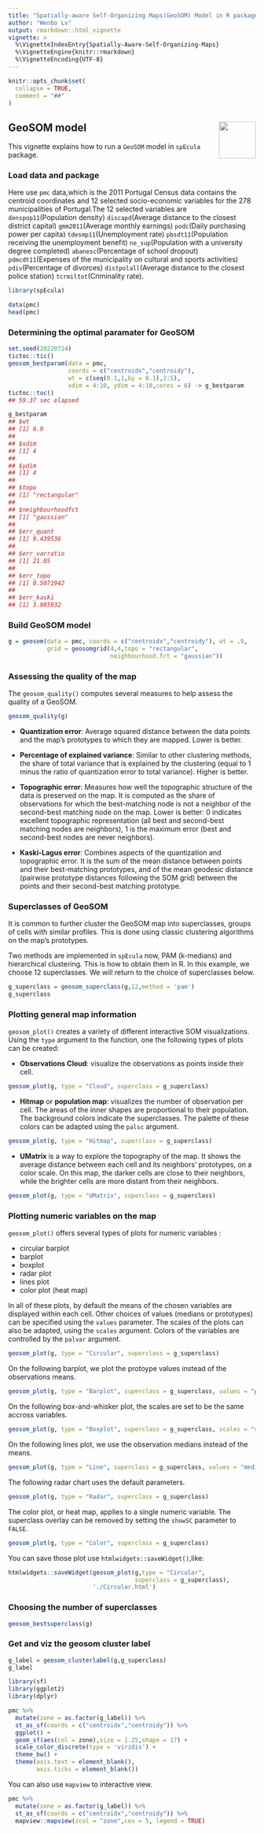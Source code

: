 ```yaml
---
title: "Spatially-aware Self-Organizing Maps(GeoSOM) Model in R package spEcula"
author: "Wenbo Lv"
output: rmarkdown::html_vignette
vignette: >
  %\VignetteIndexEntry{Spatially-Aware-Self-Organizing-Maps}
  %\VignetteEngine{knitr::rmarkdown}
  %\VignetteEncoding{UTF-8}
---
```


```r
knitr::opts_chunk$set(
  collapse = TRUE,
  comment = "##"
)
```

##  GeoSOM model <img src="../man/figures/logo.png" align="right" height="75"/>

This vignette explains how to run a `GeoSOM` model in `spEcula` package.

### Load data and package

Here use `pmc` data,which is the 2011 Portugal Census data contains the centroid coordinates and 12 selected socio-economic variables for the 278 municipalities of Portugal.The 12 selected variables are `denspop11`(Population density) `discapd`(Average distance to the closest district capital) `gmm2011`(Average monthly earnings) `podc`(Daily purchasing power per capita) `tdesmp11`(Unemployment rate) `pbsdt11`(Population receiving the unemployment benefit) `ne_sup`(Population with a university degree completed) `abanesc`(Percentage of school dropout) `pdmcdt11`(Expenses of the municipality on cultural and sports activities)
`pdiv`(Percentage of divorces) `distpolall`(Average distance to the closest police station) `tcrmiltot`(Criminality rate).

```r
library(spEcula)

data(pmc)
head(pmc)
```

### Determining the optimal paramater for GeoSOM

``` r
set.seed(20220724)
tictoc::tic()
geosom_bestparam(data = pmc, 
                 coords = c("centroidx","centroidy"),
                 wt = c(seq(0.1,1,by = 0.1),2:5),
                 xdim = 4:10, ydim = 4:10,cores = 6) -> g_bestparam
tictoc::toc()
## 59.37 sec elapsed
```

``` r
g_bestparam
## $wt
## [1] 0.9
## 
## $xdim
## [1] 4
## 
## $ydim
## [1] 4
## 
## $topo
## [1] "rectangular"
## 
## $neighbourhoodfct
## [1] "gaussian"
## 
## $err_quant
## [1] 9.439536
## 
## $err_varratio
## [1] 21.05
## 
## $err_topo
## [1] 0.5071942
## 
## $err_kaski
## [1] 3.985932
```


### Build GeoSOM model

```r

g = geosom(data = pmc, coords = c("centroidx","centroidy"), wt = .9,
           grid = geosomgrid(4,4,topo = "rectangular",
                             neighbourhood.fct = "gaussian"))
```

### Assessing the quality of the map

The ```geosom_quality()``` computes several measures to help assess the quality of a GeoSOM.

```r
geosom_quality(g)
```


* **Quantization error**: Average squared distance between the data points and the map's prototypes to which they are mapped. Lower is better.

* **Percentage of explained variance**: Similar to other clustering methods, the share of total variance that is explained by the clustering (equal to 1 minus the ratio of quantization error to total variance). Higher is better.

* **Topographic error**: Measures how well the topographic structure of the data is preserved on the map. It is computed as the share of observations for which the best-matching node is not a neighbor of the second-best matching node on the map. Lower is better: 0 indicates excellent topographic representation (all best and second-best matching nodes are neighbors), 1 is the maximum error (best and second-best nodes are never neighbors).

* **Kaski-Lagus error**: Combines aspects of the quantization and topographic error. It is the sum of the mean distance between points and their best-matching prototypes, and of the mean geodesic distance (pairwise prototype distances following the SOM grid) between the points and their second-best matching prototype.

### Superclasses of GeoSOM

It is common to further cluster the GeoSOM map into superclasses, groups of cells with similar profiles. This is done using classic clustering algorithms on the map's prototypes.

Two methods are implemented in `spEcula` now, PAM (k-medians) and hierarchical clustering. This is how to obtain them in R. In this example, we choose 12 superclasses. We will return to the choice of superclasses below.

```r
g_superclass = geosom_superclass(g,12,method = 'pam')
g_superclass
```

### Plotting general map information

```geosom_plot()``` creates a variety of different interactive SOM visualizations. 
Using the ```type``` argument to the function, one the following types of plots can be created:

* **Observations Cloud**: visualize the observations as points inside their cell.

```r
geosom_plot(g, type = "Cloud", superclass = g_superclass)
```

* **Hitmap** or **population map**: visualizes the number of observation per cell. The areas of the inner shapes are proportional to their population.  
The background colors indicate the superclasses. The palette of these colors can be adapted using the ```palsc``` argument.

```r
geosom_plot(g, type = "Hitmap", superclass = g_superclass)
```


* **UMatrix** is a way to explore the topography of the map. It shows the average distance between each cell and its neighbors' prototypes, on a color scale. On this map, the darker cells are close to their neighbors, while the brighter cells are more distant from their neighbors.

```r
geosom_plot(g, type = "UMatrix", superclass = g_superclass)
```


### Plotting numeric variables on the map

```geosom_plot()``` offers several types of plots for numeric variables : 

* circular barplot
* barplot
* boxplot
* radar plot
* lines plot
* color plot (heat map)

In all of these plots, by default the means of the chosen variables are displayed within each cell. Other choices of values (medians or prototypes) can be specified using the ```values``` parameter. The scales of the plots can also be adapted, using the ```scales``` argument. Colors of the variables are controlled by the ```palvar``` argument.

```r
geosom_plot(g, type = "Circular", superclass = g_superclass)
```

On the following barplot, we plot the protoype values instead of the observations means.

```r
geosom_plot(g, type = "Barplot", superclass = g_superclass, values = "prototypes") 
```

On the following box-and-whisker plot, the scales are set to be the same accross variables.

```r
geosom_plot(g, type = "Boxplot", superclass = g_superclass, scales = "same") 
```

On the following lines plot, we use the observation medians instead of the means.

```r
geosom_plot(g, type = "Line", superclass = g_superclass, values = "median") 
```

The following radar chart uses the default parameters.

```r
geosom_plot(g, type = "Radar", superclass = g_superclass) 
```

The color plot, or heat map, applies to a single numeric variable. The superclass overlay can be removed by setting the ```showSC``` parameter to ```FALSE```.

```r
geosom_plot(g, type = "Color", superclass = g_superclass) 
```

You can save those plot use `htmlwidgets::saveWidget()`,like:

```r
htmlwidgets::saveWidget(geosom_plot(g,type = "Circular",
                                    superclass = g_superclass),
                        './Circular.html')
```

### Choosing the number of superclasses

```r
geosom_bestsuperclass(g)
```

### Get and viz the geosom cluster label

```r
g_label = geosom_clusterlabel(g,g_superclass)
g_label
```

```r
library(sf)
library(ggplot2)
library(dplyr)

pmc %>% 
  mutate(zone = as.factor(g_label)) %>% 
  st_as_sf(coords = c("centroidx","centroidy")) %>% 
  ggplot() +
  geom_sf(aes(col = zone),size = 1.25,shape = 17) +
  scale_color_discrete(type = 'viridis') +
  theme_bw() +
  theme(axis.text = element_blank(),
        axis.ticks = element_blank())
```

You can also use `mapview` to interactive view.

```r
pmc %>% 
  mutate(zone = as.factor(g_label)) %>% 
  st_as_sf(coords = c("centroidx","centroidy")) %>% 
  mapview::mapview(zcol = "zone",cex = 5, legend = TRUE)
```
